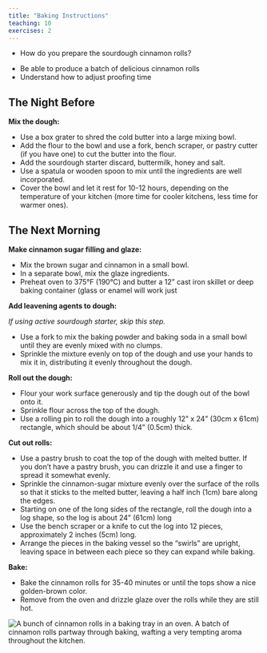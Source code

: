 ```yaml
---
title: "Baking Instructions"
teaching: 10
exercises: 2
---
```


:::::::::::::::::::::::::::::::::::::: questions

- How do you prepare the sourdough cinnamon rolls?

::::::::::::::::::::::::::::::::::::::::::::::::

::::::::::::::::::::::::::::::::::::: objectives

- Be able to produce a batch of delicious cinnamon rolls
- Understand how to adjust proofing time

::::::::::::::::::::::::::::::::::::::::::::::::


## The Night Before

**Mix the dough:**

- Use a box grater to shred the cold butter into a large mixing bowl.
- Add the flour to the bowl and use a fork, bench scraper, or pastry cutter (if you have one) to cut the butter into the flour.
- Add the sourdough starter discard, buttermilk, honey and salt.
- Use a spatula or wooden spoon to mix until the ingredients are well incorporated.
- Cover the bowl and let it rest for 10-12 hours, depending on the temperature of your kitchen (more time for cooler kitchens, less time for warmer ones).

## The Next Morning

**Make cinnamon sugar filling and glaze:**

- Mix the brown sugar and cinnamon in a small bowl.
- In a separate bowl, mix the glaze ingredients.
- Preheat oven to 375°F (190°C) and butter a 12" cast iron skillet or deep baking container (glass or enamel will work just 


**Add leavening agents to dough:**

*If using active sourdough starter, skip this step.*

- Use a fork to mix the baking powder and baking soda in a small bowl until they are evenly mixed with no clumps.
- Sprinkle the mixture evenly on top of the dough and use your hands to mix it in, distributing it evenly throughout the dough.

**Roll out the dough:**

- Flour your work surface generously and tip the dough out of the bowl onto it.
- Sprinkle flour across the top of the dough.
- Use a rolling pin to roll the dough into a roughly 12" x 24" (30cm x 61cm) rectangle, which should be about 1/4" (0.5cm) thick.

**Cut out rolls:**

- Use a pastry brush to coat the top of the dough with melted butter. If you don't have a pastry brush, you can drizzle it and use a finger to spread it somewhat evenly.
- Sprinkle the cinnamon-sugar mixture evenly over the surface of the rolls so that it sticks to the melted butter, leaving a half inch (1cm) bare along the edges.
- Starting on one of the long sides of the rectangle, roll the dough into a log shape, so the log is about 24" (61cm) long
- Use the bench scraper or a knife to cut the log into 12 pieces, approximately 2 inches (5cm) long.
- Arrange the pieces in the baking vessel so the "swirls" are upright, leaving space in between each piece so they can expand while baking.

**Bake:**

- Bake the cinnamon rolls for 35-40 minutes or until the tops show a nice golden-brown color.
- Remove from the oven and drizzle glaze over the rolls while they are still hot.

![](fig/cinnamon-rolls-in-the-oven.jpg){alt='A bunch of cinnamon rolls in a baking tray in an oven.'}
A batch of cinnamon rolls partway through baking, wafting a very tempting aroma throughout the kitchen.
